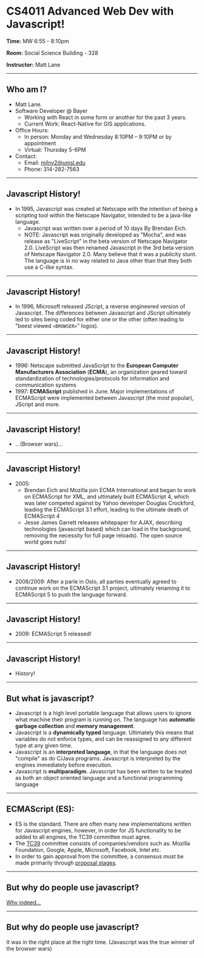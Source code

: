 # CS4011 Advanced Web Dev with Javascript!

**Time:** MW 6:55 - 8:10pm 

**Room:** Social Science Building - 328

**Instructor:** Matt Lane




---

## Who am I? 

- Matt Lane. 
- Software Developer @ Bayer
  - Working with React in some form or another for the past 3 years.
  - Current Work: React-Native for GIS applications. 
- Office Hours: 
  - In person: Monday and Wednesday 8:10PM – 9:10PM or by appointment
  - Virtual: Thursday 5-6PM
- Contact: 
  - Email: [mjlny2@umsl.edu](mailto:mjlny2@umsl.edu) 
  - Phone: 314-282-7563


--- 
## Javascript History! 
- In 1995, Javascript was created at Netscape with the intention of being a scripting tool within the Netscape Navigator, intended to be a java-like language. 
  - Javascript was written over a period of 10 days By Brendan Eich.   
  - NOTE: Javascript was originally developed as "Mocha", and was release as "LiveScript" in the beta version of Netscape Navigator 2.0. LiveScript was then renamed Javascript in the 3rd beta version of Netscape Navigator 2.0. Many believe that it was a publicity stunt. The language is in no way related to Java other than that they both use a C-like syntax.
--- 

## Javascript History! 
- In 1996, Microsoft released JScript, a reverse engineered version of Javascript. The differences between Javascript and JScript ultimately led to sites being coded for either one or the other (often leading to "beest viewed `<BROWSER>`" logos). 

--- 
## Javascript History! 
- 1996: Netscape submitted JavaScript to the **European Computer Manufacturers Association** (**ECMA**), an organization geared toward standardization of technologies/protocols for information and communication systems
- 1997: **ECMAScript** published in June. Major implementations of ECMAScript were implemented between Javascript (the most popular), JScript and more. 


--- 
## Javascript History! 
- ...(Browser wars)...



--- 
## Javascript History! 
- 2005:  
  - Brendan Eich and Mozilla join ECMA International and began to work on ECMAScript for XML, and ultimately built ECMAScript 4, which was later competed against by Yahoo developer Douglas Crockford, leading the ECMAScript 3.1 effort, leading to the ultimate death of ECMAScript 4
  - Jesse James Garrett releases whitepaper for AJAX, describing technologies (javascript based) which can load in the background, removing the necessity for full page reloads). The open source world goes nuts! 



--- 
## Javascript History! 
- 2008/2009: After a parle in Oslo, all parties eventually agreed to continue work on the ECMAScript 3.1 project, ultimately renaming it to ECMAScript 5 to push the language forward. 





--- 
## Javascript History! 
- 2009: ECMAScript 5 released! 





--- 
## Javascript History! 
- History! 


---
## But what is javascript? 
 - Javascript is a high level portable language that allows users to ignore what machine their program is running on. The language has **automatic garbage collection** and **memory management**. 
  - Javascript is a **dynamically typed** language. Ultimately this means that variables do not enforce types, and can be reassigned to any different type at any given time. 
  - Javascript is an **interpreted language**, in that the language does not "compile" as do C/Java programs. Javascript is interpreted by the engines immediately before execution. 
  - Javascript is **multiparadigm**. Javascript has been written to be treated as both an object oriented language and a functional programming language

--- 
## ECMAScript (ES): 

  - ES is the standard. There are often many new implementations written for Javascript engines, however, in order for JS functionality to be added to all engines, the TC39 committee must agree. 
  - The [TC39](https://tc39.es/) committee consists of companies/vendors such as: Mozilla Foundation, Google,  Apple, Microsoft, Facebook, Intel etc. 
  - In order to gain approval from the committee, a consensus must be made primarily through [proposal stages](https://tc39.es/process-document/). 

--- 
## But why do people use javascript? 

[Why indeed...](https://www.destroyallsoftware.com/talks/wat)

--- 
## But why do people use javascript? 

It was in the right place at the right time. 
(Javascript was the true winner of the browser wars)
